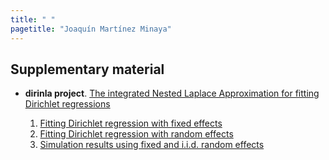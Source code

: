 ---
title: " "
pagetitle: "Joaquín Martínez Minaya"
---

<link rel="stylesheet" href="styles.css" type="text/css">
<link rel="stylesheet" href="academicicons/css/academicons.min.css"/>

## Supplementary material
- **dirinla project**. [The integrated Nested Laplace Approximation for fitting Dirichlet regressions](https://arxiv.org/abs/1907.04059)

    1. [Fitting Dirichlet regression with fixed effects](supplementary/CODA/fixed/my-vignette_fixed.html)
    2. [Fitting Dirichlet regression with random effects](supplementary/CODA/fixed/my-vignette_fixed.html)
    2. [Simulation results using fixed and i.i.d. random effects](supplementary/CODA/tests.html)


